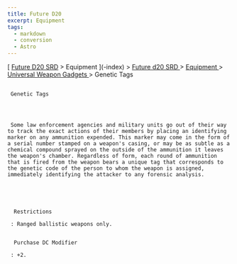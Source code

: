 ```yaml
---
title: Future D20
excerpt: Equipment
tags:
  - markdown
  - conversion
  - Astro
---
```







[
[Future D20 SRD]( / ) > Equipment
     ](-index)
     >
     [
      Future d20 SRD
     ](future-d20-srd-index)
     >
     [
      Equipment
     ](future-d20-srd-equipment-index)
     >
     [
      Universal Weapon Gadgets
     ](future-d20-srd-equipment-gadgets-universal-weapons-index)
     > Genetic Tags
    





## 
     Genetic Tags
    



     Some law enforcement agencies and military units go out of their way to track the exact actions of their members by placing an identifying marker on any ammunition expended. This marker may come in the form of a serial number stamped on a weapon's casing, or may be as subtle as a chemical compound sprayed on the outside of the ammunition it leaves the weapon's chamber. Regardless of form, each round of ammunition that is fired from the weapon bears a unique tag that corresponds to the genetic code of the person to whom the weapon is assigned, immediately identifying the attacker to any forensic analysis.
    




      Restrictions
     
     : Ranged ballistic weapons only.
     

      Purchase DC Modifier
     
     : +2.
    




